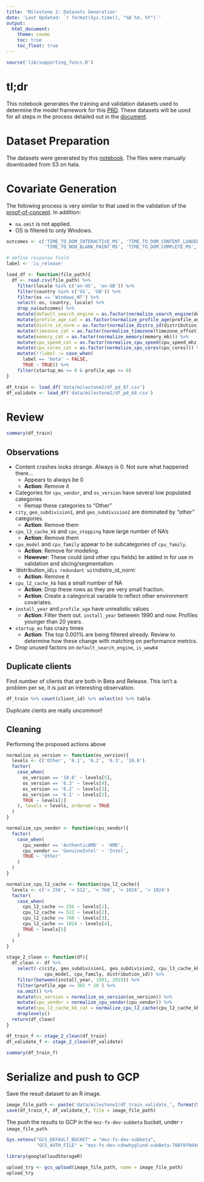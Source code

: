 ```yaml
---
title: 'Milestone 2: Datasets Generation'
date: 'Last Updated: `r format(Sys.time(), "%B %d, %Y")`'
output: 
  html_document:
    theme: cosmo
    toc: true
    toc_float: true
---
```


```r
source('lib/supporting_funcs.R')
```

# tl;dr 
This notebook generates the training and validation datasets used to determine the model framework for this [PRD](https://docs.google.com/document/d/1Ygz6MkudYHZjnDnD9Z97kUyFrvV3KGWsjXyPjddhHq0/edit#heading=h.lvb9l8gw2nee). These datasets will be used for all steps in the process detailed out in the [document](https://docs.google.com/document/d/1SfuanvmYmvmEFAdQ7Z5djDeLezdNB1TESqVmj93O8to/edit#heading=h.nwwrif453n80). 

# Dataset Preparation
The datasets were generated by this [notebook](https://dbc-caf9527b-e073.cloud.databricks.com/#notebook/210500/command/210501). The files were manually downloaded from S3 on hala. 

# Covariate Generation
The following process is very similar to that used in the validation of the [proof-of-concept](https://metrics.mozilla.com/protected/cdowhygelund/beta_subset_release_validation.html). In addition:


* `na.omit` is not applied.
* OS is filtered to only Windows. 

```r
outcomes <- c('TIME_TO_DOM_INTERACTIVE_MS', 'TIME_TO_DOM_CONTENT_LOADED_END_MS', 'TIME_TO_LOAD_EVENT_END_MS', 
              'TIME_TO_NON_BLANK_PAINT_MS', 'TIME_TO_DOM_COMPLETE_MS', 'FX_PAGE_LOAD_MS_2_PARENT')
```

```r
# define response field
label <- 'is_release'

load_df <- function(file_path){
  df <- read.csv(file_path) %>%
    filter(locale %in% c('en-US', 'en-GB')) %>%
    filter(country %in% c('US', 'GB')) %>%
    filter(os == 'Windows_NT') %>%
    select(-os, country, locale) %>%
    drop_na(outcomes) %>%
    mutate(default_search_engine = as.factor(normalize_search_engine(default_search_engine))) %>%
    mutate(profile_age_cat = as.factor(normalize_profile_age(profile_age))) %>%
    mutate(distro_id_norm = as.factor(normalize_distro_id(distribution_id))) %>%
    mutate(timezone_cat = as.factor(normalize_timezone(timezone_offset))) %>%
    mutate(memory_cat = as.factor(normalize_memory(memory_mb))) %>% 
    mutate(cpu_speed_cat = as.factor(normalize_cpu_speed(cpu_speed_mhz))) %>% 
    mutate(cpu_cores_cat = as.factor(normalize_cpu_cores(cpu_cores))) %>% 
    mutate(!!label := case_when(
      label == 'beta' ~ FALSE,
      TRUE ~ TRUE)) %>%
    filter(startup_ms >= 0 & profile_age >= 0)
}

df_train <- load_df('data/milestone2/df_pd_67.csv')
df_validate <- load_df('data/milestone2/df_pd_68.csv')
```

# Review 

```r
summary(df_train)
```

## Observations

* Content crashes looks strange. Always is 0. Not sure what happened there...
    - Appears to always be 0 
    - **Action**: Remove it
* Categories for `cpu_vendor`, and `os_version` have several low populated categories
    - Remap these categories to "Other"
* `city`, `geo_subdivision1`, and  `geo_subdivision2` are dominated by "other" categories.
    - **Action**: Remove them
*  `cpu_l3_cache_kb` and `cpu_stepping` have large number of NA's
    - **Action**: Remove them
*  `cpu_model` and `cpu_family` appear to be subcategories of `cpu_family`.
    - **Action**: Remove for modeling. 
    - **However**: These could (and other cpu fields) be added in for use in validation and slicing/segmentation.
* 'distribution_id` is redundant with `distro_id_norm`
    - **Action**: Remove it
* `cpu_l2_cache_kb` has a small number of NA
    - **Action**: Drop these rows as they are very small fraction. 
    - **Action**: Create a categorical variable to reflect other environment covariates.
* `install_year` and `profile_age` have unrealistic values
    - **Action**: Filter them out. `install_year` between 1990 and now. Profiles younger than 20 years. 
* `startup_ms` has crazy times
    - **Action**: The top 0.001% are being filtered already. Review to determine how these change with matching on performance metrics.
* Drop unused factors on `default_search_engine`, `is_wow64` 


## Duplicate clients 
Find number of clients that are both in Beta and Release. This isn't a problem per se, it is just an interesting observation. 

```r
df_train %>% count(client_id) %>% select(n) %>% table
```

Duplicate cients are really uncommon!

## Cleaning

Performing the proposed actions above

```r
normalize_os_version <- function(os_version){
  levels <- c('Other', '6.1', '6.2', '6.3', '10.0')
  factor(
    case_when(
      os_version == '10.0' ~ levels[5],
      os_version == '6.3' ~ levels[4],
      os_version == '6.2' ~ levels[3],
      os_version == '6.1' ~ levels[2],
      TRUE ~ levels[1]
    ), levels = levels, ordered = TRUE
  )
}

normalize_cpu_vendor <- function(cpu_vendor){
  factor(
    case_when(
      cpu_vendor == 'AuthenticAMD' ~ 'AMD',
      cpu_vendor == 'GenuineIntel' ~ 'Intel',
      TRUE ~ 'Other'
    )
  )
}

normalize_cpu_l2_cache <- function(cpu_l2_cache){
  levels <- c('< 256', '< 512', '< 768', '< 1024', '> 1024')
  factor(
    case_when(
      cpu_l2_cache <= 256 ~ levels[1],
      cpu_l2_cache <= 512 ~ levels[2],
      cpu_l2_cache <= 768 ~ levels[3],
      cpu_l2_cache <= 1024 ~ levels[4],
      TRUE ~ levels[5]
    )
  )
}

stage_2_clean <- function(df){
  df_clean <- df %>%
    select(-c(city, geo_subdivision1, geo_subdivision2, cpu_l3_cache_kb, cpu_stepping, 
              cpu_model, cpu_family, distribution_id)) %>%
    filter(between(install_year, 1991, 2019)) %>%
    filter(profile_age <= 365 * 20 ) %>%
    na.omit() %>% 
    mutate(os_version = normalize_os_version(os_version)) %>%
    mutate(cpu_vendor = normalize_cpu_vendor(cpu_vendor)) %>%
    mutate(cpu_l2_cache_kb_cat = normalize_cpu_l2_cache(cpu_l2_cache_kb)) %>%
    droplevels()
  return(df_clean)
}

df_train_f <- stage_2_clean(df_train)
df_validate_f <- stage_2_clean(df_validate)

```

```r
summary(df_train_f)
```

# Serialize and push to GCP
Save the result dataset to an R image. 

```r
image_file_path <- paste('data/milestone2/df_train_validate_', format(Sys.time(), "%Y%m%d"), '.RData', sep='')
save(df_train_f, df_validate_f, file = image_file_path)
```

The push the results to GCP in the `moz-fx-dev-subbeta` bucket, under `r image_file_path`.

```r
Sys.setenv("GCS_DEFAULT_BUCKET" = "moz-fx-dev-subbeta",
           "GCS_AUTH_FILE" = "moz-fx-dev-cdowhyglund-subBeta-788f8f0d4627.json")

library(googleCloudStorageR)

upload_try <- gcs_upload(image_file_path, name = image_file_path)
upload_try
```



